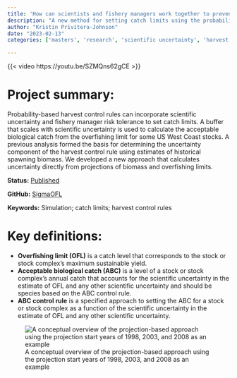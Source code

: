 ```yaml
---
title: '​How can scientists and fishery managers work together to prevent overfishing?'
description: "A new method for setting catch limits using the probability of overfishing and manager risk tolerance"
author: "Kristin Privitera-Johnson"
date: "2023-02-13"
categories: ['masters', 'research', 'scientific uncertainty', 'harvest control rules', 'SAFS']

---
```


{{< video https://youtu.be/SZMQns62gCE >}}

# Project summary:

Probability-based harvest control rules can incorporate scientific uncertainty and fishery manager risk tolerance to set catch limits. A buffer that scales with scientific uncertainty is used to calculate the acceptable biological catch from the overfishing limit for some US West Coast stocks. A previous analysis formed the basis for determining the uncertainty component of the harvest control rule using estimates of historical spawning biomass. We developed a new approach that calculates uncertainty directly from projections of biomass and overfishing limits.

**Status:** [Published](https://academic.oup.com/icesjms/article/77/2/515/5675586)

**GitHub:** [SigmaOFL](https://github.com/kpjohnson/sigmaOFL)

**Keywords:** Simulation; catch limits; harvest control rules

# Key definitions:

- **Overfishing limit (OFL)** is a catch level that corresponds to the stock or stock complex’s maximum sustainable yield.
- **Acceptable biological catch (ABC)** is a level of a stock or stock complex’s annual catch that accounts for the scientific uncertainty in the estimate of OFL and any other scientific uncertainty and should be species based on the ABC control rule.
- **ABC control rule** is a specified approach to setting the ABC for a stock or stock complex as a function of the scientific uncertainty in the estimate of OFL and any other scientific uncertainty.

![A conceptual overview of the projection-based approach using the projection start years of 1998, 2003, and 2008 as an example](ch2figure.png)

